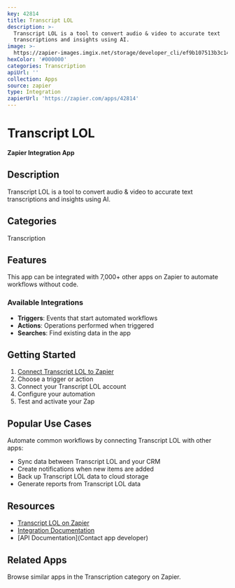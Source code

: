 ```yaml
---
key: 42814
title: Transcript LOL
description: >-
  Transcript LOL is a tool to convert audio & video to accurate text
  transcriptions and insights using AI.
image: >-
  https://zapier-images.imgix.net/storage/developer_cli/ef9b107513b3c1485f6cd71fa4d5ef1a.png?auto=format%2Ccompress&ixlib=python-3.0.0&q=50
hexColor: '#000000'
categories: Transcription
apiUrl: ''
collection: Apps
source: zapier
type: Integration
zapierUrl: 'https://zapier.com/apps/42814'
---
```

# Transcript LOL

**Zapier Integration App**

## Description

Transcript LOL is a tool to convert audio & video to accurate text transcriptions and insights using AI.

## Categories

Transcription

## Features

This app can be integrated with 7,000+ other apps on Zapier to automate workflows without code.

### Available Integrations

- **Triggers**: Events that start automated workflows
- **Actions**: Operations performed when triggered
- **Searches**: Find existing data in the app

## Getting Started

1. [Connect Transcript LOL to Zapier](https://zapier.com/apps/42814)
2. Choose a trigger or action
3. Connect your Transcript LOL account
4. Configure your automation
5. Test and activate your Zap

## Popular Use Cases

Automate common workflows by connecting Transcript LOL with other apps:

- Sync data between Transcript LOL and your CRM
- Create notifications when new items are added
- Back up Transcript LOL data to cloud storage
- Generate reports from Transcript LOL data

## Resources

- [Transcript LOL on Zapier](https://zapier.com/apps/42814)
- [Integration Documentation](https://zapier.com/apps/42814/integrations)
- [API Documentation](Contact app developer)

## Related Apps

Browse similar apps in the Transcription category on Zapier.
